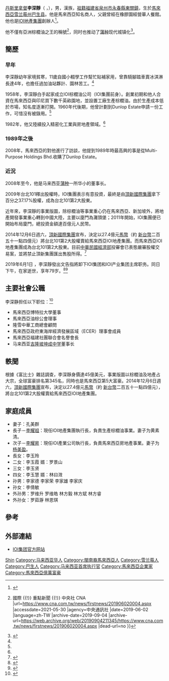 {{multiple issues|
{{copyedit|time=2018-01-13T10:03:31+00:00}}
{{copypaste|time=2018-01-13T10:03:31+00:00}}
{{external links|time=2018-01-13T10:03:31+00:00}}
}}
{{Infobox person
| name                  = 李深靜
| 英文名                 = Lee Shin Cheng
| ethnicity             = [[漢族|漢族]]
| 職業                   = [[馬來西亞|馬來西亞]][[IOI地產集團|IOI地產集團]][[創辦人|創辦人]]
| 國籍                   = {{MAL}}
| 籍貫                   = [[福建|福建]]
| 子女                   = 長子－李耀祖<br>次子－李耀昇
| birth_date            = {{birth date|1939|6|3}}
| birth_place           = {{MAL}}{{Selangor}}[[巴生|巴生县]]
| death_date            = {{death date and age|2019|6|1|1939|6|3}}
| residence             = 
| citizenship           = {{MAL}}
| networth              = 290亿美元<ref name=forbesmalaysia>{{cite web|title=Forbes: Malaysia Billionaires|url=http://www.forbes.com/malaysia-billionaires/|publisher=[[Forbes|Forbes]]|accessdate=2 November 2014|archive-date=2019-03-10|archive-url=https://web.archive.org/web/20190310231527/https://www.forbes.com/malaysia-billionaires/|dead-url=no}}</ref>
}}{{Chinese|first=t|s=李深静|t=李深靜|p=Li Shēnjìng}}

[[丹斯里|丹斯里]][[拿督|拿督]]'''李深靜'''（{{lang-en|'''Lee Shin Cheng'''}} ，{{bd|1939年|6月3日|2019年|6月1日|catIdx=Lee}}），男，漢族，[[祖籍|祖籍]][[福建省|福建省]][[泉州市|泉州市]][[永春縣|永春縣]][[東關鎮|東關鎮]]，生於[[馬來西亞|馬來西亞]][[雪兰莪州|雪兰莪州]][[巴生|巴生县]]。他是馬來西亞知名商人，父親曾經在橡膠園經營華人餐館。他也是[[IOI地產集團|IOI地產集團]]創辦人<ref>{{cite web|url=http://www.chinatimes.com/cn/newspapers/20141207000236-260102|title=IOI老板李深静 也靠卖油发迹|first=|last=中时电子报|publisher=|access-date=2018-01-13|archive-date=2019-12-02|archive-url=https://web.archive.org/web/20191202111844/https://www.chinatimes.com/cn/newspapers/20141207000236-260102|dead-url=no}}</ref>。

他不僅有亞洲棕櫚油之王的稱號<ref>{{cite news |title=大馬棕櫚油之王李深靜辭世 曾有意收購台北101 {{!}} 國際 {{!}} 重點新聞 {{!}} 中央社 CNA |url=https://www.cna.com.tw/news/firstnews/201906020004.aspx |accessdate=2021-05-30 |agency=中央通訊社 |date=2019-06-02 |language=zh-TW |archive-date=2019-09-04 |archive-url=https://web.archive.org/web/20190904211345/https://www.cna.com.tw/news/firstnews/201906020004.aspx |dead-url=no }}</ref>，同时也推动了[[蒲种|蒲种]]现代城镇化<ref name="auto">{{cite web |author1=潘庆中 |title=潘庆中：至深至静的IOI传奇——纪念李深静先生 |url=http://www.tuef.tsinghua.edu.cn/info/jzgs_/4459 |website=清华大学教育基金会 |accessdate=2021-05-30 |archive-date=2021-03-01 |archive-url=https://web.archive.org/web/20210301063137/http://www.tuef.tsinghua.edu.cn/info/jzgs_/4459 |dead-url=no }}</ref>。

==簡歷==
===早年===
李深靜幼年家境貧寒，11歲自國小輟學工作幫忙貼補家用，曾靠騎腳踏車賣冰淇淋長達4年，也擔任過加油站夥計、園林苦工。<ref name="auto"/>

1958年，李深靜白手起家成立IOI棕櫚油公司（IOI集團前身）。創業初期和他人合資在馬來西亞與印尼買下數千英畝園地，並設置工廠生產棕櫚油。由於生產成本低於市場，知名度逐漸打開。1960年代後期，他曾計劃到Dunlop Estate申請ㄧ份工作，可惜沒有被錄用。<ref name="auto"/>

1982年，他又陸續投入精密化工業與房地產領域。<ref name="auto"/>

===1989年之後===
2008年，馬來西亞的{{tsl|ms|New Straits Times|新海峡时报}}對他進行了訪談，他提到1989年時最高興的事是從Multi-Purpose Holdings Bhd.收購了Dunlop Estate。{{cn}}

=== 近況===
{{refimprovesect}}
2008年至今，他是马来西亚[[蒲种|蒲种]]一所华小的董事长。

2009年台北101釋出股權時，IOI集團表示有意投資，最終是由[[頂新國際集團|頂新國際集團]]拿下百分之37.17%股權，成為台北101第2大股東。

近年來，李深靜的事業版圖，除棕櫚油等事業重心仍在馬來西亞、新加坡外，將地產開發事業重心轉到中國大陸，主要以廈門為灘頭堡；2011年開始，IOI集團便已開始布局廈門，總投資金額達百億元人民幣。

2014年12月6日週六，[[頂新國際集團|頂新國際集團]]宣布，決定以27.4億元[[馬幣|馬幣]]（約 [[新台幣|新台幣]]二百五十一點四億元）將台北101第2大股權賣給馬來西亞IOI地產集團。而馬來西亞IOI地產集團成為台北101第2大股東。目前[[中華民國|中華民國]][[中華民國經濟部|經濟部]]投審會已表態嚴審股權交易案，並將禁止頂新集團匯出售股所得。<ref>{{cite news|author=邱莞仁、林上祚|url=http://udn.com/NEWS/FINANCE/FINS1/9114541.shtml|title=頂新101股權 251億賣大馬地產龍頭|publisher=聯合新聞網|date=2014年12月7日|accessdate=2014-12-07|archive-date=2014-12-09|archive-url=https://web.archive.org/web/20141209163713/http://udn.com/NEWS/FINANCE/FINS1/9114541.shtml|dead-url=no}}</ref>

2019年6月1日 ，李深靜發出文告指將卸下IOI集团和IOI产业集团主席职务。同日下午，在家逝世，享年79岁。<ref>{{Cite web|title=卸下IOI集团IOI产业主席· 80岁丹斯里李深静宣布退休|url=https://www.sinchew.com.my/content/content_2062396.html|accessdate=2019-06-01|work=www.sinchew.com.my|archive-date=2019-08-30|archive-url=https://web.archive.org/web/20190830064946/https://www.sinchew.com.my/content/content_2062396.html|dead-url=no}}</ref><ref>{{Cite web|title=IOI集团产业创办人‧李深静逝世|url=https://www.sinchew.com.my/content/content_2062803.html|accessdate=2019-06-01|work=www.sinchew.com.my|archive-date=2019-06-01|archive-url=https://web.archive.org/web/20190601153339/https://www.sinchew.com.my/content/content_2062803.html|dead-url=no}}</ref>

== 主要社會公職 ==
李深静担任以下职位：<ref>{{cite web|url=http://www.hsmrt.com/lishenjing/column/2147/|title=IOI集团董事会主席李深静 — 华商名人堂 — 李深静简介|publisher=Hsmrt.com|access-date=2018-01-13|archive-date=2020-07-04|archive-url=https://web.archive.org/web/20200704185547/http://www.hsmrt.com/lishenjing/column/2147/|dead-url=no}}</ref>
* 馬來西亞博特拉大學董事
* 馬來西亞油棕公會理事
* 隆雪中華工商總會顧問
* 馬來西亞政府東海岸經濟發展區域（ECER）理事會成員
* 馬來西亞福建社團聯合會名譽會長
* 马来西亚[[吉隆坡坤成中学|吉隆坡坤成中学]]董事长

==軼聞==
根據《富比士》雜誌調查，李深靜身價達45億美元，事業版圖以棕櫚油及地產占大宗，全球富豪排名第345名，同時也是馬來西亞第5大富豪。2014年12月6日週六，[[頂新國際集團|頂新國際集團]]宣布，決定以27.4億元[[馬幣|馬幣]]（約 [[新台幣|新台幣]]二百五十一點四億元），將台北101第2大股權賣給馬來西亞IOI地產集團。{{cn}}

== 家庭成員 ==
*妻子：孔美群
*長子－[[李耀祖|李耀祖]]：現任IOI地產集團執行長，負責生產棕櫚油事業。妻子为黄素清。
*次子－[[李耀昇|李耀昇]]：現任IOI產業公司執行長，負責馬來西亞房地產事業。妻子为[[杨美盈|杨美盈]]。
*長女：李玉玲
*二女：李玉霞 婿：罗景山
*三女：李玉贤
*四女：李玉慧 婿：林曰溦
*孙男：李家德 李家荣 李家雄 李家庆
*孙女：李倩敏
*外孙男：罗维升 罗维皓 林方毅 林方斌 林方睿
*外孙女：罗茹瀞 林恩琪

== 參考 ==
{{reflist}}

== 外部連結 ==
* [http://www.ioigroup.com/ IOI集团官方网站] {{Wayback|url=http://www.ioigroup.com/ |date=20210125184621 }}

{{Portal box|马来西亚|人物}}

{{Authority control}}
{{DEFAULTSORT:Lee, Shin Cheng}}
[[Category:李姓|Shin]]
[[Category:马来西亚华人|Category:马来西亚华人]]
[[Category:閩南裔馬來西亞人|Category:閩南裔馬來西亞人]]
[[Category:雪兰莪人|Category:雪兰莪人]]
[[Category:巴生人|Category:巴生人]]
[[Category:马来西亚首席执行官|Category:马来西亚首席执行官]]
[[Category:馬來西亞企業家|Category:馬來西亞企業家]]
[[Category:馬來西亞億萬富豪|Category:馬來西亞億萬富豪]]